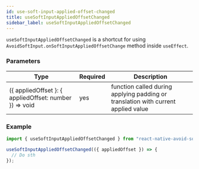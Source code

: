 ```yaml
---
id: use-soft-input-applied-offset-changed
title: useSoftInputAppliedOffsetChanged
sidebar_label: useSoftInputAppliedOffsetChanged
---
```


`useSoftInputAppliedOffsetChanged` is a shortcut for using `AvoidSoftInput.onSoftInputAppliedOffsetChange` method inside `useEffect`.

### Parameters

| Type                                                       | Required | Description                                                                       |
| ---------------------------------------------------------- | -------- | --------------------------------------------------------------------------------- |
| (\{ appliedOffset \}: \{ appliedOffset: number \}) => void | yes      | function called during applying padding or translation with current applied value |

### Example

```ts
import { useSoftInputAppliedOffsetChanged } from "react-native-avoid-softinput";

useSoftInputAppliedOffsetChanged(({ appliedOffset }) => {
  // Do sth
});
```
